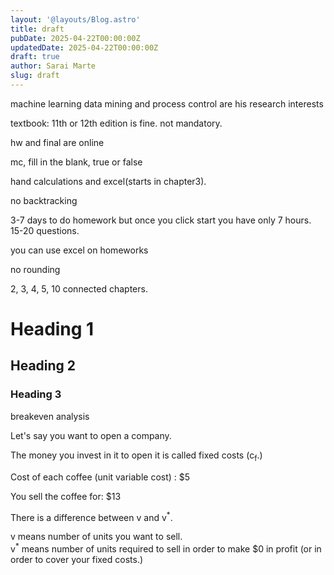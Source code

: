 ```yaml
---
layout: '@layouts/Blog.astro'
title: draft
pubDate: 2025-04-22T00:00:00Z  
updatedDate: 2025-04-22T00:00:00Z  
draft: true
author: Sarai Marte
slug: draft
---
```







machine learning data mining and process control are his research interests 

textbook:
11th or 12th edition is fine. not mandatory.

hw and final are online

mc, fill in the blank, true or false

hand calculations and excel(starts in chapter3).

no backtracking

3-7 days to do homework but once you click start you have only 7 hours. 15-20 questions.

you can use excel on homeworks

no rounding

2, 3, 4, 5, 10 connected chapters. 

# Heading 1

## Heading 2

### Heading 3

breakeven analysis 


Let's say you want to open a company. 

The money you invest in it to open it is called fixed costs (c<sub>f</sub>.)

Cost of each coffee (unit variable cost) : $5 

You sell the coffee for: $13

There is a difference between v and v<sup>*</sup>. 

v means number of units you want to sell.   
 v<sup>*</sup> means number of units required to sell in order to make $0 in profit (or in order to cover your fixed costs.)  
